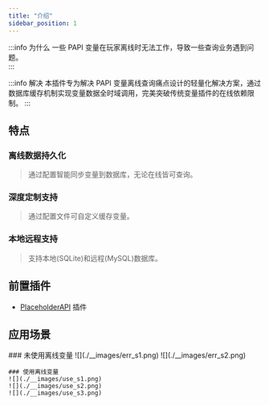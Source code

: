 ```yaml
---
title: "介绍"
sidebar_position: 1
---
```



:::info 为什么
一些 PAPI 变量在玩家离线时无法工作，导致一些查询业务遇到问题。  
:::

:::info 解决
本插件专为解决 PAPI 变量离线查询痛点设计的轻量化解决方案，通过数据库缓存机制实现变量数据全时域调用，完美突破传统变量插件的在线依赖限制。
:::

## 特点

### 离线数据持久化

> 通过配置智能同步变量到数据库，无论在线皆可查询。

### 深度定制支持

> 通过配置文件可自定义缓存变量。

### 本地远程支持

> 支持本地(SQLite)和远程(MySQL)数据库。

## 前置插件

- [PlaceholderAPI](https://www.spigotmc.org/resources/placeholderapi.6245/) 插件

## 应用场景

<Tabs className="unique-tabs">
  <TabItem value="EasyBot图片模板">
    ### 未使用离线变量 
    ![](./__images/err_s1.png)
    ![](./__images/err_s2.png)

    ### 使用离线变量
    ![](./__images/use_s1.png)
    ![](./__images/use_s2.png)
    ![](./__images/use_s3.png)
  </TabItem>
</Tabs>
